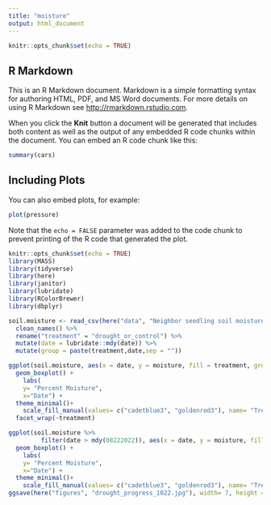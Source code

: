 ```yaml
---
title: "moisture"
output: html_document
---
```


```r
knitr::opts_chunk$set(echo = TRUE)
```

## R Markdown

This is an R Markdown document. Markdown is a simple formatting syntax for authoring HTML, PDF, and MS Word documents. For more details on using R Markdown see <http://rmarkdown.rstudio.com>.

When you click the **Knit** button a document will be generated that includes both content as well as the output of any embedded R code chunks within the document. You can embed an R code chunk like this:

```r
summary(cars)
```

## Including Plots

You can also embed plots, for example:

```r
plot(pressure)
```

Note that the `echo = FALSE` parameter was added to the code chunk to prevent printing of the R code that generated the plot.
```r
knitr::opts_chunk$set(echo = TRUE)
library(MASS)
library(tidyverse)
library(here)
library(janitor)
library(lubridate)
library(RColorBrewer)
library(dbplyr)

```

```r
soil.moisture <- read_csv(here("data", "Neighbor seedling soil moisture total.csv")) %>% 
  clean_names() %>%
  rename("treatment" = "drought_or_control") %>% 
  mutate(date = lubridate::mdy(date)) %>%
  mutate(group = paste(treatment,date,sep = ""))

ggplot(soil.moisture, aes(x = date, y = moisture, fill = treatment, group = group)) +
  geom_boxplot() +
    labs(
    y= "Percent Moisture",
    x="Date") +
  theme_minimal()+
    scale_fill_manual(values= c("cadetblue3", "goldenrod3"), name= "Treatment", labels= c("Control", "Droughted")) +
  facet_wrap(~treatment)

ggplot(soil.moisture %>% 
         filter(date > mdy(08222022)), aes(x = date, y = moisture, fill = treatment, group = group)) +
  geom_boxplot() +
    labs(
    y= "Percent Moisture",
    x="Date") +
  theme_minimal()+
    scale_fill_manual(values= c("cadetblue3", "goldenrod3"), name= "Treatment", labels= c("Control", "Droughted"))
ggsave(here("figures", "drought_progress_1022.jpg"), width= 7, height = 5)

```

